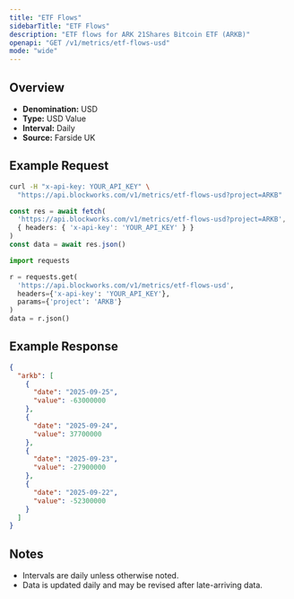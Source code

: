 ```yaml
---
title: "ETF Flows"
sidebarTitle: "ETF Flows"
description: "ETF flows for ARK 21Shares Bitcoin ETF (ARKB)"
openapi: "GET /v1/metrics/etf-flows-usd"
mode: "wide"
---
```


## Overview

- **Denomination:** USD
- **Type:** USD Value
- **Interval:** Daily
- **Source:** Farside UK

## Example Request

<CodeGroup>

```bash cURL
curl -H "x-api-key: YOUR_API_KEY" \
  "https://api.blockworks.com/v1/metrics/etf-flows-usd?project=ARKB"
```

```typescript TypeScript
const res = await fetch(
  'https://api.blockworks.com/v1/metrics/etf-flows-usd?project=ARKB',
  { headers: { 'x-api-key': 'YOUR_API_KEY' } }
)
const data = await res.json()
```

```python Python
import requests

r = requests.get(
  'https://api.blockworks.com/v1/metrics/etf-flows-usd',
  headers={'x-api-key': 'YOUR_API_KEY'},
  params={'project': 'ARKB'}
)
data = r.json()
```

</CodeGroup>

## Example Response

```json
{
  "arkb": [
    {
      "date": "2025-09-25",
      "value": -63000000
    },
    {
      "date": "2025-09-24",
      "value": 37700000
    },
    {
      "date": "2025-09-23",
      "value": -27900000
    },
    {
      "date": "2025-09-22",
      "value": -52300000
    }
  ]
}
```

## Notes
- Intervals are daily unless otherwise noted.
- Data is updated daily and may be revised after late-arriving data.